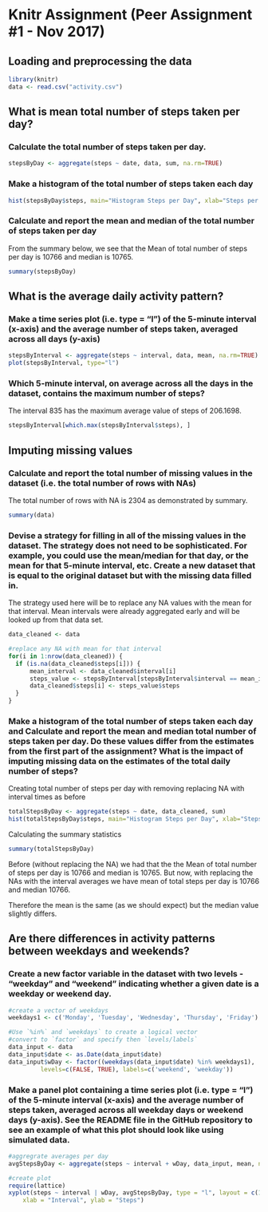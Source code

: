 # Knitr Assignment (Peer Assignment #1 - Nov 2017)

## Loading and preprocessing the data
```{r, processData}
library(knitr)
data <- read.csv("activity.csv")
```

## What is mean total number of steps taken per day?
### Calculate the total number of steps taken per day.
```{r}
stepsByDay <- aggregate(steps ~ date, data, sum, na.rm=TRUE)
```

### Make a histogram of the total number of steps taken each day
```{r}
hist(stepsByDay$steps, main="Histogram Steps per Day", xlab="Steps per day")
```


### Calculate and report the mean and median of the total number of steps taken per day

From the summary below, we see that the Mean of total number of steps per day is 10766 and median is 10765.
```{r}
summary(stepsByDay)
```

## What is the average daily activity pattern?
### Make a time series plot (i.e. type = "l") of the 5-minute interval (x-axis) and the average number of steps taken, averaged across all days (y-axis)
```{r}
stepsByInterval <- aggregate(steps ~ interval, data, mean, na.rm=TRUE)
plot(stepsByInterval, type="l")
```

### Which 5-minute interval, on average across all the days in the dataset, contains the maximum number of steps?
The interval 835 has the maximum average value of steps of 206.1698.
```{r}
stepsByInterval[which.max(stepsByInterval$steps), ]
```


## Imputing missing values

### Calculate and report the total number of missing values in the dataset (i.e. the total number of rows with NAs)

The total number of rows with NA is 2304 as demonstrated by summary.
```{r}
summary(data)
```

### Devise a strategy for filling in all of the missing values in the dataset. The strategy does not need to be sophisticated. For example, you could use the mean/median for that day, or the mean for that 5-minute interval, etc.  Create a new dataset that is equal to the original dataset but with the missing data filled in.

The strategy used here will be to replace any NA values with the mean for that interval.   Mean intervals were already aggregated early and will be looked up from that data set.  
```{r}
data_cleaned <- data

#replace any NA with mean for that interval
for(i in 1:nrow(data_cleaned)) {
  if (is.na(data_cleaned$steps[i])) {
      mean_interval <- data_cleaned$interval[i]
      steps_value <- stepsByInterval[stepsByInterval$interval == mean_interval,]
      data_cleaned$steps[i] <- steps_value$steps
  }
}
```

### Make a histogram of the total number of steps taken each day and Calculate and report the mean and median total number of steps taken per day. Do these values differ from the estimates from the first part of the assignment? What is the impact of imputing missing data on the estimates of the total daily number of steps?

Creating total number of steps per day with removing replacing NA with interval times as before
```{r}
totalStepsByDay <- aggregate(steps ~ date, data_cleaned, sum)
hist(totalStepsByDay$steps, main="Histogram Steps per Day", xlab="Steps per day")
```

Calculating the summary statistics 
```{r}
summary(totalStepsByDay)
```

Before (without replacing the NA) we had that the the Mean of total number of steps per day is 10766 and median is 10765.   But now, with replacing the NAs with the interval averages we have mean of total steps per day is 10766 and median 10766.  

Therefore the mean is the same (as we should expect) but the median value slightly differs.


## Are there differences in activity patterns between weekdays and weekends?

### Create a new factor variable in the dataset with two levels - "weekday" and "weekend" indicating whether a given date is a weekday or weekend day.
```{r}

#create a vector of weekdays
weekdays1 <- c('Monday', 'Tuesday', 'Wednesday', 'Thursday', 'Friday')

#Use `%in%` and `weekdays` to create a logical vector
#convert to `factor` and specify then `levels/labels`
data_input <- data
data_input$date <- as.Date(data_input$date)
data_input$wDay <- factor((weekdays(data_input$date) %in% weekdays1), 
         levels=c(FALSE, TRUE), labels=c('weekend', 'weekday'))
```


### Make a panel plot containing a time series plot (i.e. type = "l") of the 5-minute interval (x-axis) and the average number of steps taken, averaged across all weekday days or weekend days (y-axis). See the README file in the GitHub repository to see an example of what this plot should look like using simulated data.
```{r}
#aggregrate averages per day
avgStepsByDay <- aggregate(steps ~ interval + wDay, data_input, mean, na.rm=TRUE)

#create plot
require(lattice)
xyplot(steps ~ interval | wDay, avgStepsByDay, type = "l", layout = c(1, 2), 
    xlab = "Interval", ylab = "Steps")
```



